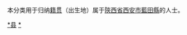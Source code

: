 {{Catnav|頁面分類|各種主題的頁面分類|依中国各省来作的分类|各地中国人|陕西人|西安人}}
{{Catnav|頁面分類|人物|各國人物|中国人|各地中国人|陕西人|西安人}}

本分类用于归纳[[籍贯|籍贯]]（出生地）属于[[陝西省|陝西省]][[西安市|西安市]][[藍田縣|藍田縣]]的人士。

[[Category:西安人|*县]]
[[Category:蓝田县|*]]
